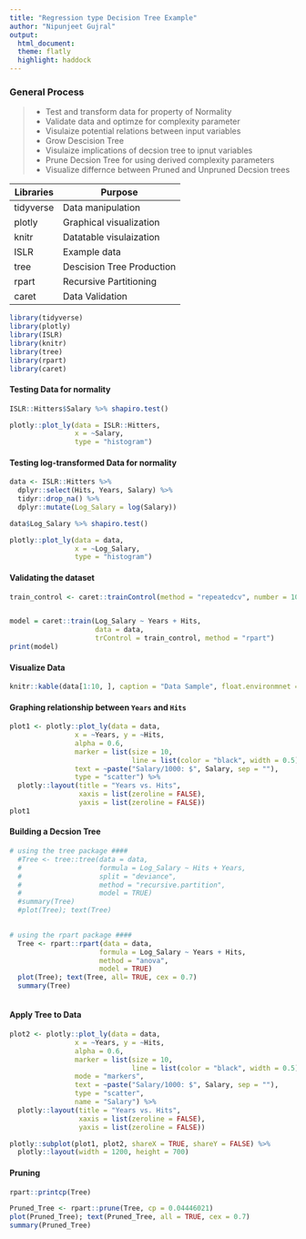 ---
title: "Regression type Decision Tree Example"
author: "Nipunjeet Gujral"
output: 
  html_document:
  theme: flatly
  highlight: haddock
---

### General Process 
  
  >
    * Test and transform data for property of Normality
    * Validate data and optimze for complexity parameter
    * Visulaize potential relations between input variables
    * Grow Descision Tree
    * Visulaize implications of decsion tree to ipnut variables
    * Prune Decsion Tree for using derived complexity parameters
    * Visualize differnce between Pruned and Unpruned Decsion trees




| Libraries |         Purpose           |
|-----------|---------------------------|
| tidyverse | Data manipulation         |
| plotly    | Graphical visualization   |
| knitr     | Datatable visulaization   |
| ISLR      | Example data              |
| tree      | Descision Tree Production |      
| rpart     | Recursive Partitioning    |
| caret     | Data Validation           |


```{r Libraries, message=FALSE, warning=FALSE}
library(tidyverse)
library(plotly)
library(ISLR)
library(knitr)
library(tree)
library(rpart)
library(caret)
```


#### Testing Data for normality
```{r Examine Data, message=FALSE, warning=FALSE}
ISLR::Hitters$Salary %>% shapiro.test()

plotly::plot_ly(data = ISLR::Hitters,
                x = ~Salary,
                type = "histogram")
```


#### Testing log-transformed Data for normality
```{r message=FALSE, warning=FALSE}
data <- ISLR::Hitters %>% 
  dplyr::select(Hits, Years, Salary) %>%
  tidyr::drop_na() %>% 
  dplyr::mutate(Log_Salary = log(Salary))

data$Log_Salary %>% shapiro.test()

plotly::plot_ly(data = data,
                x = ~Log_Salary,
                type = "histogram")
```


#### Validating the dataset
```{r}
train_control <- caret::trainControl(method = "repeatedcv", number = 10, repeats = 3)


model = caret::train(Log_Salary ~ Years + Hits,
                     data = data, 
                     trControl = train_control, method = "rpart")
print(model)
```


#### Visualize Data 
```{r message=FALSE, warning=FALSE}
knitr::kable(data[1:10, ], caption = "Data Sample", float.environmnet = 'Sidewaystable')

```


#### Graphing relationship between `Years` and `Hits`
```{r Year vs. Hits, message=FALSE, warning=FALSE}
plot1 <- plotly::plot_ly(data = data,
                x = ~Years, y = ~Hits,
                alpha = 0.6,
                marker = list(size = 10,
                              line = list(color = "black", width = 0.5)),
                text = ~paste("Salary/1000: $", Salary, sep = ""), 
                type = "scatter") %>% 
  plotly::layout(title = "Years vs. Hits",
                 xaxis = list(zeroline = FALSE),
                 yaxis = list(zeroline = FALSE)) 
plot1
```


#### Building a Decsion Tree
```{r Build a tree, message=FALSE, warning=FALSE}
# using the tree package ####
  #Tree <- tree::tree(data = data,
  #                   formula = Log_Salary ~ Hits + Years,
  #                   split = "deviance",
  #                   method = "recursive.partition", 
  #                   model = TRUE)
  #summary(Tree)
  #plot(Tree); text(Tree)

  
# using the rpart package ####
  Tree <- rpart::rpart(data = data,
                      formula = Log_Salary ~ Years + Hits,
                      method = "anova",
                      model = TRUE)
  plot(Tree); text(Tree, all= TRUE, cex = 0.7)  
  summary(Tree)
  
```


#### Apply Tree to Data
```{r message=FALSE, warning=FALSE}
plot2 <- plotly::plot_ly(data = data,
                x = ~Years, y = ~Hits,
                alpha = 0.6,
                marker = list(size = 10,
                              line = list(color = "black", width = 0.5)),
                mode = "markers",
                text = ~paste("Salary/1000: $", Salary, sep = ""), 
                type = "scatter",
                name = "Salary") %>% 
  plotly::layout(title = "Years vs. Hits",
                 xaxis = list(zeroline = FALSE),
                 yaxis = list(zeroline = FALSE)) 
```


```{r message=FALSE, warning=FALSE}
plotly::subplot(plot1, plot2, shareX = TRUE, shareY = FALSE) %>% 
  plotly::layout(width = 1200, height = 700)
```


#### Pruning 
```{r cross validation Pruning, message=FALSE, warning=FALSE}
rpart::printcp(Tree)

Pruned_Tree <- rpart::prune(Tree, cp = 0.04446021)
plot(Pruned_Tree); text(Pruned_Tree, all = TRUE, cex = 0.7)
summary(Pruned_Tree)
```


